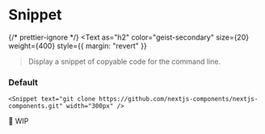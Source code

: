 
# Snippet

{/* prettier-ignore */}
<Text
  as="h2"
  color="geist-secondary"
  size={20}
  weight={400}
  style={{ margin: "revert" }}
>Display a snippet of copyable code for the command line.</Text>

<Spacer y={2} />

### Default

```
<Snippet text="git clone https://github.com/nextjs-components/nextjs-components.git" width="300px" />
```

<Spacer y={2} />

🚧 WIP
